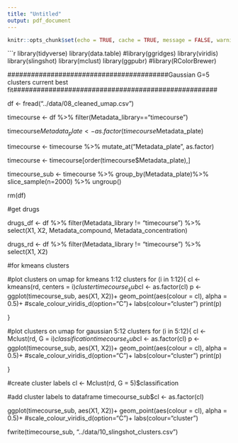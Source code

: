 ---
title: "Untitled"
output: pdf_document
---

```{r setup, include=FALSE}
knitr::opts_chunk$set(echo = TRUE, cache = TRUE, message = FALSE, warning = FALSE, fig.align = 'centre')
```


```{r}
library(tidyverse)
library(data.table)
#library(ggridges)
library(viridis)
library(slingshot)
library(mclust)
library(ggpubr)
#library(RColorBrewer)


#########################################Gaussian G=5 clusters current best fit####################################################


df <- fread("../data/08_cleaned_umap.csv")






timecourse <- df %>%
  filter(Metadata_library=="timecourse")

timecourse$Metadata_plate <- as.factor(timecourse$Metadata_plate)

timecourse <- timecourse %>%
  mutate_at("Metadata_plate", as.factor)
  
timecourse <- timecourse[order(timecourse$Metadata_plate),]

timecourse_sub <- timecourse %>%
  group_by(Metadata_plate)%>%
  slice_sample(n=2000) %>%
  ungroup()

rm(df)


#get drugs

drugs_df <- df %>%
  filter(Metadata_library != "timecourse") %>%
  select(X1, X2, Metadata_compound, Metadata_concentration)

drugs_rd <- df %>%
  filter(Metadata_library != "timecourse") %>%
  select(X1, X2)






#for kmeans clusters

#plot clusters on umap for kmeans 1:12 clusters
for (i in 1:12){
  cl <- kmeans(rd, centers = i)$cluster
  timecourse_sub$cl <- as.factor(cl)
  p <- ggplot(timecourse_sub, aes(X1, X2))+ 
  geom_point(aes(colour = cl), alpha = 0.5)+
  #scale_colour_viridis_d(option="C")+
  labs(colour="cluster")
  print(p)

}

#plot clusters on umap for gaussian 5:12 clusters
for (i in 5:12){
  cl <- Mclust(rd, G = i)$classification
  timecourse_sub$cl <- as.factor(cl)
  p <- ggplot(timecourse_sub, aes(X1, X2))+ 
  geom_point(aes(colour = cl), alpha = 0.5)+
  #scale_colour_viridis_d(option="C")+
  labs(colour="cluster")
  print(p)

}

#create cluster labels
cl <- Mclust(rd, G = 5)$classification

#add cluster labels to dataframe
timecourse_sub$cl <- as.factor(cl)

ggplot(timecourse_sub, aes(X1, X2))+ 
  geom_point(aes(colour = cl), alpha = 0.5)+
  #scale_colour_viridis_d(option="C")+
  labs(colour="cluster")

fwrite(timecourse_sub, "../data/10_slingshot_clusters.csv")








